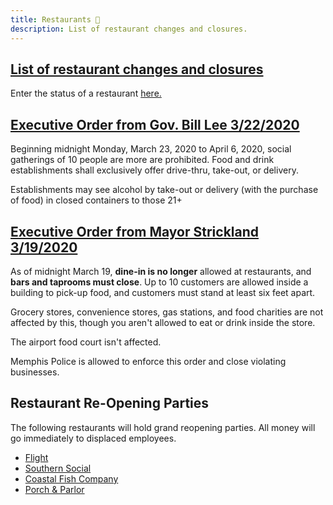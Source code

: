 ```yaml
---
title: Restaurants 🍔
description: List of restaurant changes and closures.
---
```


## [List of restaurant changes and closures](https://docs.google.com/spreadsheets/d/16g95WUiwiKZtd2a4fvR268E655Sa0n5qY0hMu0Y8Mhw/edit?usp=sharing)

Enter the status of a restaurant [here.](https://docs.google.com/forms/d/e/1FAIpQLSfrBhGiTU9czsPqLhF-UgsBOuPPIfL_DkRtgPexAaPFGD6jgQ/viewform?usp=sf_link)

## [Executive Order from Gov. Bill Lee 3/22/2020](https://www.tn.gov/governor/news/2020/3/22/gov--bill-lee-signs-executive-order-mandating-alternative-business-models-for-restaurants-and-gyms--lifts-alcohol-regulations.html)

Beginning midnight Monday, March 23, 2020 to April 6, 2020, social gatherings of 10 people are more are prohibited. Food and drink establishments shall exclusively offer drive-thru, take-out, or delivery.

Establishments may see alcohol by take-out or delivery (with the purchase of food) in closed containers to those 21+

## [Executive Order from Mayor Strickland 3/19/2020](https://www.memphistn.gov/UserFiles/Servers/Server_11150732/File/Gov/Executive%20Order%201-2020.pdf)

As of midnight March 19, **dine-in is no longer** allowed at restaurants, and **bars and taprooms must close**. Up to 10 customers are allowed inside a building to pick-up food, and customers must stand at least six feet apart.

Grocery stores, convenience stores, gas stations, and food charities are not affected by this, though you aren't allowed to eat or drink inside the store.

The airport food court isn't affected.

Memphis Police is allowed to enforce this order and close violating businesses.

## Restaurant Re-Opening Parties

The following restaurants will hold grand reopening parties. All money will go immediately to displaced employees.

- [Flight](https://www.eventbrite.com/e/flight-restaurant-and-wine-bar-vip-re-opening-party-date-tbd-tickets-100555694790)
- [Southern Social](https://www.eventbrite.com/e/southern-social-vip-re-opening-party-date-tbd-tickets-100554703826)
- [Coastal Fish Company](https://www.eventbrite.com/e/coastal-fish-company-vip-re-opening-party-date-tbd-tickets-100556938510)
- [Porch & Parlor](https://www.eventbrite.com/e/porch-and-parlor-vip-re-opening-party-date-tbd-tickets-100554216368)

